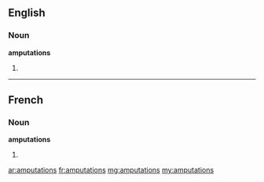 ==English==

===Noun===
'''amputations'''

# {{plural of|[[amputation]]}}

----

==French==

===Noun===
'''amputations''' {{f|p}}

# {{plural of|amputation|lang=fr}}

[[ar:amputations]]
[[fr:amputations]]
[[mg:amputations]]
[[my:amputations]]